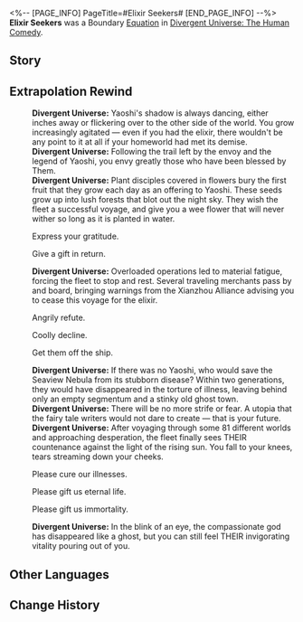 <%-- [PAGE_INFO]
PageTitle=#Elixir Seekers#
[END_PAGE_INFO] --%>
{{Removed|Equation}}
{{Equation Infobox
|period   = The Human Comedy
|rarity   = boundary
|path1    = Abundance*16
|effect   = Spend 100 points of Energy to use the ability and achieve Boundary Resonance with the Path of Abundance, restoring HP for all allies by {{Color|h|100%}} of the triggering character's Max HP, dispelling all debuffs, and applying {{Trait|Purgatorial Eradication}}, lasting for {{Color|h|3}} turn(s).
|mentions = Elixir Seekers; Yaoshi
}}
'''Elixir Seekers''' was a Boundary [[Divergent Universe: The Human Comedy/Equatoins|Equation]] in [[Divergent Universe: The Human Comedy]].

==Story==
{{Description|When the three hundred and thirty-three nations in the planetary system dwindle to mere names, the destiny of annihilation has already visited, following the path laid out by the curses of the dead. The cessation of war fails to heal the wounds that have no bottom line. All residents had their DNA shredded and shattered, and even the president cowering in his bunker has not been spared.<br /><br />You pull with all the knowledge you've amassed in your lifetime, but the deformities and organ failure grip the other end of the rope tightly, dragging people into the afterworld. Until one day, a foreign envoy with branches sprouting out of his back arrives with a divine elixir. He halts the spread of the festering disease, preaching to us that only with THEIR divine power can salvation for the residents be achieved. The merciful Sanctus Medicus spreads THEIR healing wings, lifting the heavy burden of suffering from humanity's shoulders, and quenches all worldly desires with THEIR immortality elixir.<br /><br />The fleet from the Seaview Nebula sets sail, seeking the elixir from the hands of Yaoshi, aiming to quell the audacity of perpetual death and epidemic.}}
<!--
==Gameplay Notes==
* 
-->
==Extrapolation Rewind==
{{Dialogue Start}}
:'''Divergent Universe:''' Yaoshi's shadow is always dancing, either inches away or flickering over to the other side of the world. You grow increasingly agitated &mdash; even if you had the elixir, there wouldn't be any point to it at all if your homeworld had met its demise.
:'''Divergent Universe:''' Following the trail left by the envoy and the legend of Yaoshi, you envy greatly those who have been blessed by Them.
:'''Divergent Universe:''' Plant disciples covered in flowers bury the first fruit that they grow each day as an offering to Yaoshi. These seeds grow up into lush forests that blot out the night sky. They wish the fleet a successful voyage, and give you a wee flower that will never wither so long as it is planted in water.
:{{DIcon|Arrow}} Express your gratitude.
:{{DIcon|Arrow}} Give a gift in return.
:'''Divergent Universe:''' Overloaded operations led to material fatigue, forcing the fleet to stop and rest. Several traveling merchants pass by and board, bringing warnings from the Xianzhou Alliance advising you to cease this voyage for the elixir.
:{{DIcon|Arrow}} Angrily refute.
:{{DIcon|Arrow}} Coolly decline.
:{{DIcon|Arrow}} Get them off the ship.
:'''Divergent Universe:''' If there was no Yaoshi, who would save the Seaview Nebula from its stubborn disease? Within two generations, they would have disappeared in the torture of illness, leaving behind only an empty segmentum and a stinky old ghost town.
:'''Divergent Universe:''' There will be no more strife or fear. A utopia that the fairy tale writers would not dare to create &mdash; that is your future.
:'''Divergent Universe:''' After voyaging through some 81 different worlds and approaching desperation, the fleet finally sees THEIR countenance against the light of the rising sun. You fall to your knees, tears streaming down your cheeks.
:{{DIcon|Arrow}} Please cure our illnesses.
:{{DIcon|Arrow}} Please gift us eternal life.
:{{DIcon|Arrow}} Please gift us immortality.
:'''Divergent Universe:''' In the blink of an eye, the compassionate god has disappeared like a ghost, but you can still feel THEIR invigorating vitality pouring out of you.
{{Dialogue End}}

==Other Languages==
{{Other Languages
|en   = Elixir Seekers
|zhs  = 求药使
|zht  = 求藥使
|ja   = {{Rubi|薬乞|くすりご}}い
|ko   = 약을 구하는 자
|es   = Buscadores de Elixires
|fr   = Chercheurs d'élixir
|ru   = Искатели эликсира
|th   = Elixir Seeker
|vi   = Kẻ Cầu Trường Sinh
|de   = Elixiersucher
|id   = Elixir Seeker
|pt   = Buscadores de Elixir
}}

==Change History==
{{Change History|2.3}}